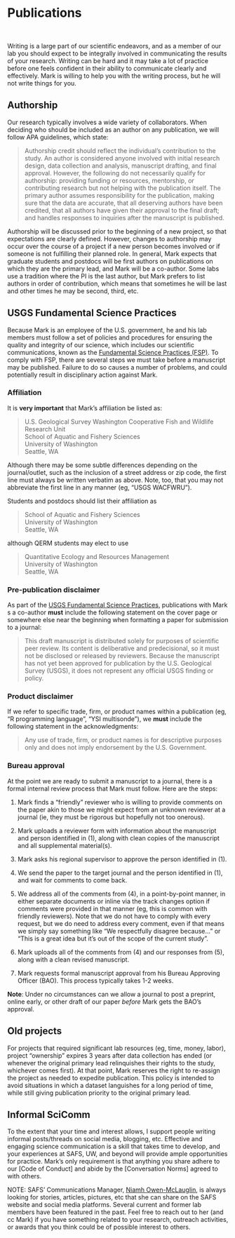 # Publications

<br>

Writing is a large part of our scientific endeavors, and as a member of our lab you should expect to be integrally involved in communicating the results of your research. Writing can be hard and it may take a lot of practice before one feels confident in their ability to communicate clearly and effectively. Mark is willing to help you with the writing process, but he will not write things for you.

## Authorship

Our research typically involves a wide variety of collaborators. When deciding who should be included as an author on any publication, we will follow APA guidelines, which state:

> Authorship credit should reflect the individual's contribution to the study. An author is considered anyone involved with initial research design, data collection and analysis, manuscript drafting, and final approval. However, the following do not necessarily qualify for authorship: providing funding or resources, mentorship, or contributing research but not helping with the publication itself. The primary author assumes responsibility for the publication, making sure that the data are accurate, that all deserving authors have been credited, that all authors have given their approval to the final draft; and handles responses to inquiries after the manuscript is published.

Authorship will be discussed prior to the beginning of a new project, so that expectations are clearly defined. However, changes to authorship may occur over the course of a project if a new person becomes involved or if someone is not fulfilling their planned role. In general, Mark expects that graduate students and postdocs will be first authors on publications on which they are the primary lead, and Mark will be a co-author. Some labs use a tradition where the PI is the last author, but Mark prefers to list authors in order of contribution, which means that sometimes he will be last and other times he may be second, third, etc.

## USGS Fundamental Science Practices

Because Mark is an employee of the U.S. government, he and his lab members must follow a set of policies and procedures for ensuring the quality and integrity of our science, which includes our scientific communications, known as the  [Fundamental Science Practices (FSP)](https://www.usgs.gov/about/organization/science-support/office-science-quality-and-integrity/fundamental-science-practices). To comply with FSP, there are several steps we must take before a manuscript may be published. Failure to do so causes a number of problems, and could potentially result in disciplinary action against Mark.

### Affiliation

It is <strong>very important</strong> that Mark's affiliation be listed as:

> U.S. Geological Survey Washington Cooperative Fish and Wildlife Research Unit  
> School of Aquatic and Fishery Sciences  
> University of Washington  
> Seattle, WA

Although there may be some subtle differences depending on the journal/outlet, such as the inclusion of a street address or zip code, the first line must always be written verbatim as above. Note, too, that you may not abbreviate the first line in any manner (eg, "USGS WACFWRU").

Students and postdocs should list their affiliation as

> School of Aquatic and Fishery Sciences  
> University of Washington  
> Seattle, WA

although QERM students may elect to use

> Quantitative Ecology and Resources Management  
> University of Washington  
> Seattle, WA


### Pre-publication disclaimer

As part of the [USGS Fundamental Science Practices](https://www.usgs.gov/office-of-science-quality-and-integrity/fundamental-science-practices), publications with Mark s a co-author <strong>must</strong> include the following statement on the cover page or somewhere else near the beginning when formatting a paper for submission to a journal:

> This draft manuscript is distributed solely for purposes of scientific peer review. Its content is deliberative and predecisional, so it must not be disclosed or released by reviewers. Because the manuscript has not yet been approved for publication by the U.S. Geological Survey (USGS), it does not represent any official USGS finding or policy.

### Product disclaimer

If we refer to specific trade, firm, or product names within a publication (eg, "R programming language", "YSI multisonde"), we <strong>must</strong> include the following statement in the acknowledgments:

> Any use of trade, firm, or product names is for descriptive purposes only and does not imply endorsement by the U.S. Government.

### Bureau approval

At the point we are ready to submit a manuscript to a journal, there is a formal internal review process that Mark must follow. Here are the steps:

1) Mark finds a "friendly" reviewer who is willing to provide comments on the paper akin to those we might expect from an unknown reviewer at a journal (ie, they must be rigorous but hopefully not too onerous).

2) Mark uploads a reviewer form with information about the manuscript and person identified in (1), along with clean copies of the manuscript and all supplemental material(s).

3) Mark asks his regional supervisor to approve the person identified in (1).

4) We send the paper to the target journal and the person identified in (1), and wait for comments to come back.

5) We address all of the comments from (4), in a point-by-point manner, in either separate documents or inline via the track changes option if comments were provided in that manner (eg, this is common with friendly reviewers). Note that we do not have to comply with every request, but we do need to address every comment, even if that means we simply say something like "We respectfully disagree because..." or "This is a great idea but it's out of the scope of the current study".

6) Mark uploads all of the comments from (4) and our responses from (5), along with a clean revised manuscript.

7) Mark requests formal manuscript approval from his Bureau Approving Officer (BAO). This process typically takes 1-2 weeks.

**Note**: Under no circumstances can we allow a journal to post a preprint, online early, or other draft of our paper _before_ Mark gets the BAO's approval.

## Old projects

For projects that required significant lab resources (eg, time, money, labor), project "ownership" expires 3 years after data collection has ended (or whenever the original primary lead relinquishes their rights to the study, whichever comes first). At that point, Mark reserves the right to re-assign the project as needed to expedite publication. This policy is intended to avoid situations in which a dataset languishes for a long period of time, while still giving publication priority to the original primary lead. 

## Informal SciComm

To the extent that your time and interest allows, I support people writing informal posts/threads on social media, blogging, etc. Effective and engaging science communication is a skill that takes time to develop, and your experiences at SAFS, UW, and beyond will provide ample opportunities for practice. Mark's only requirement is that anything you share adhere to our [Code of Conduct] and abide by the [Conversation Norms] agreed to with others.

NOTE: SAFS' Communications Manager, [Niamh Owen-McLauglin](mailto:nowenmcl@uw.edu), is always looking for stories, articles, pictures, etc that she can share on the SAFS website and social media platforms. Several current and former lab members have been featured in the past. Feel free to reach out to her (and cc Mark) if you have something related to your research, outreach activities, or awards that you think could be of possible interest to others.

